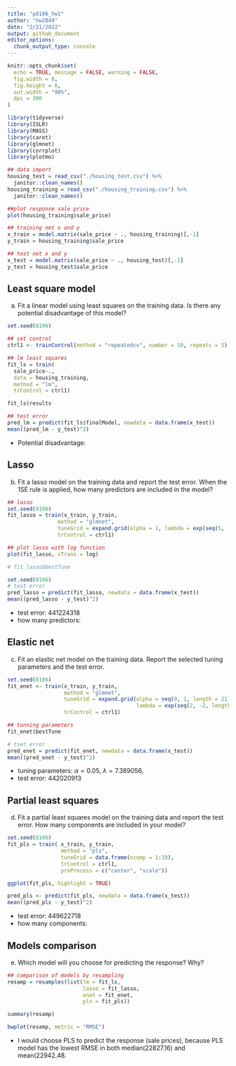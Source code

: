```yaml
---
title: "p8106_hw1"
author: "hw2849"
date: "2/21/2022"
output: github_document
editor_options: 
  chunk_output_type: console
---
```


```r

knitr::opts_chunk$set(
  echo = TRUE, message = FALSE, warning = FALSE,
  fig.width = 8,
  fig.height = 6,
  out.width = "90%",
  dpi = 300
)

library(tidyverse)
library(ISLR)
library(MASS)
library(caret)
library(glmnet)
library(corrplot)
library(plotmo)
```

```r
## data import
housing_test = read_csv("./housing_test.csv") %>% 
  janitor::clean_names()
housing_training = read_csv("./housing_training.csv") %>% 
  janitor::clean_names()

##plot response sale price
plot(housing_training$sale_price)

## training net x and y 
x_train = model.matrix(sale_price ~ ., housing_training)[,-1]
y_train = housing_training$sale_price

## test net x and y
x_test = model.matrix(sale_price ~ ., housing_test)[,-1]
y_test = housing_test$sale_price

```

## Least square model

(a) Fit a linear model using least squares on the training data. Is there any potential
disadvantage of this model?

```r
set.seed(8106)

## set control
ctrl1 <- trainControl(method = "repeatedcv", number = 10, repeats = 5) # ten-fold cross-validation

## lm least squares
fit_ls = train(
  sale_price~.,
  data = housing_training,
  method = "lm",
  trControl = ctrl1) 

fit_ls$results

## test error
pred_lm = predict(fit_ls$finalModel, newdata = data.frame(x_test))
mean((pred_lm - y_test)^2)
```

* Potential disadvantage: 

## Lasso 

(b) Fit a lasso model on the training data and report the test error. When the 1SE rule
is applied, how many predictors are included in the model?

```r
## lasso
set.seed(8106)
fit_lasso = train(x_train, y_train, 
                method = "glmnet",
                tuneGrid = expand.grid(alpha = 1, lambda = exp(seq(5, -1, length = 100))),
                trControl = ctrl1)

## plot lasso with log function
plot(fit_lasso, xTrans = log)

# fit_lasso$bestTune

set.seed(8106)
# test error
pred_lasso = predict(fit_lasso, newdata = data.frame(x_test))
mean((pred_lasso - y_test)^2)

```

* test error: 441224318
* how many predictors: 

## Elastic net

(c) Fit an elastic net model on the training data. Report the selected tuning parameters
and the test error.

```r
set.seed(8106)
fit_enet <- train(x_train, y_train,
                  method = "glmnet",
                  tuneGrid = expand.grid(alpha = seq(0, 1, length = 21),
                                         lambda = exp(seq(2, -2, length = 50))),
                  trControl = ctrl1)

## tunning parameters
fit_enet$bestTune

# tset error
pred_enet = predict(fit_enet, newdata = data.frame(x_test))
mean((pred_enet - y_test)^2)
```

* tuning parameters: $\alpha = 0.05$, $\lambda = 7.389056$,
* test error: 442020913

## Partial least squares

(d) Fit a partial least squares model on the training data and report the test error. How
many components are included in your model?

```r
set.seed(8106)
fit_pls = train( x_train, y_train,
                 method = "pls", 
                 tuneGrid = data.frame(ncomp = 1:19),
                 trControl = ctrl1,
                 preProcess = c("center", "scale"))

ggplot(fit_pls, highlight = TRUE)

pred_pls <- predict(fit_pls, newdata = data.frame(x_test))
mean((pred_pls - y_test)^2)
```

* test error: 449622718
* how many components: 

## Models comparison

(e) Which model will you choose for predicting the response? Why?

```r
## comparison of models by resampling
resamp = resamples(list(lm = fit_ls, 
                        lasso = fit_lasso,
                        enet = fit_enet, 
                        pls = fit_pls))

summary(resamp)

bwplot(resamp, metric = "RMSE")
```

* I would choose PLS to predict the response (sale prices), because PLS model has the lowest RMSE in both median(22827.16) and mean(22942.48. 
